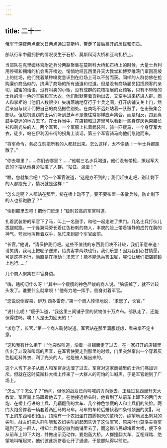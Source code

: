 ```yaml
---
---
---
```

title: 二十一
---



俄军于深夜两点至次日两点通过莫斯科，带走了最后离开的居民和伤员。

部队行军中最拥挤的情况发生于石桥、莫斯科河大桥和亚乌扎桥上。

当部队在克里姆林宫附近兵分两路聚集在莫斯科大桥和石桥上的时候，大量士兵利用停顿和拥堵的机会离开桥边，悄悄地经瓦西里升天大教堂和博罗维茨门窜回高坡上的红场，他们凭着某种嗅觉意识到在红场上可以不劳而获。同样的人群仿佛在抢购廉价商品似的，挤满了商场的所有通道和过道。但是没有商场雇员招揽顾客的亲切、甜蜜的话语，没有叫卖的小贩，没有成群的花枝招展的女顾客，只有不带枪的士兵的清一色的军装和军大衣，他们默默带着货物出去，又空手进来挤进人群。商人和掌柜的（他们人数很少）失魂落魄地穿行于士兵之间，打开店铺又关上门，然后亲自与伙计们把自己的商品搬往别处。在商场不远处站着一队鼓手，在击鼓集合部队。但趁机盗窃的士兵们听到鼓声不是像往常那样应声集合，而是相反，跑到离鼓手更远的地方去了。在士兵当中，在店铺和过道里可以看到一些身穿灰色束腰长衫和剃光头的人。两个军官，一个军服上扎着武装带，骑一匹瘦马，一个身穿军大衣，徒步，站在伊利因卡街的拐角上谈话。第三个军官骑马向他们急驰而来。

“将军命令，务必立刻把所有的人都赶出来。怎么这样，太不像话！一半士兵都跑散了。”

“你去哪里？……你们去哪里？……”他朝三名步兵喝道，他们没有带枪，撩起军大衣的下摆从他身旁钻进了人群。“站住，混蛋！”

“瞧，您就集合吧！”另一个军官说道，“这是办不到的；我们赶快走吧，别让剩下的人都跑光了，情况就是这样！”

“怎么走啊？人都站在那里，挤在桥上动不了。要不要布置一条散兵线，防止剩下的人也都跑散了？”

“快到那里去吧！把他们赶走！”级别较高的军官叫道。

扎着武装带的军官下了马，叫上一名鼓手，和他一起走进了拱门。几名士兵打伙儿拔腿就跑。一个鼻翼两旁长着红色粉刺的商人，丰腴的脸上带着镇静的成竹在胸的神气，夸张地挥舞着双手，急忙来到那个军官面前。

“长官，”他说，“请保护我们吧。这些不值钱的东西我们决不计较，我们乐意奉送！请笑纳，我马上把呢子送来，给贵客拿两块也行，我们乐意！因为我们心甘情愿，可是这样不行，简直是在抢劫！求您了！能不能派兵警卫呢，哪怕让我们把店铺锁上也行……”

几个商人聚集在军官身边。





“嗨，瞎叨叨什么呀！”其中一个瘦瘦的神色严峻的商人说。“脑袋掉了，就不计较头发了。谁要什么就拿呗！”他有力地一挥手，侧身对着军官。

“您说说倒容易，伊万·西多雷奇，”第一个商人悻悻地说，“求您了，长官。”

“说什么呢！”瘦子叫道，“我这里三间铺子里的货物值十万卢布。部队走了，还能保得住吗。唉！人是无力回天的！”

“求您了，长官，”第一个商人鞠躬说道。军官站在那里满腹疑虑，看来拿不定主意。

“这和我有什么相干！”他突然叫道，沿着一排铺面走了过去。在一家打开的店铺里传出了斗殴和叫骂的声音，在军官快要走到那里的时候，门里突然窜出一个穿着灰色粗毛料外衣、剃了光头的人，他是被人搡出来的。

这个人弯下身子从商人和军官身边溜了过去。军官对这家商铺里的士兵们痛加训斥。但就在这时莫斯科大桥上传来了一大群人的可怕的叫喊声，于是军官跑到了广场上。

“怎么了？怎么了？”他问，但他的战友已向叫喊的方向驰去，正经过瓦西里升天大教堂。军官骑上马跟着他去了。在他接近桥头时，他看到了从前车上卸下的两门大炮、在桥上行进的士兵、几辆翻倒的大车、几个神色惊慌的人和士兵们的笑脸。两门大炮旁停着一辆套着两匹马的马车。马车的车轮后蜷伏着四条带颈圈的灵𤟥。马车上的东西堆积如山，顶端有一个农妇坐在四脚朝天的童椅旁，绝望地发出刺耳的尖叫。战友们把人群叫嚷和农妇尖叫的起因告诉了这位军官，原来叶尔莫洛夫将军碰到了这一群人，得知士兵都分散到商铺里去了，而这群市民却堵着大桥，便下令从前车上卸下大炮，并做出示范动作，要炮轰大桥。人群撞翻大车、互相踩踏、绝望地叫嚷起来，他们彼此拥挤着让开了通道，于是部队得以前进。